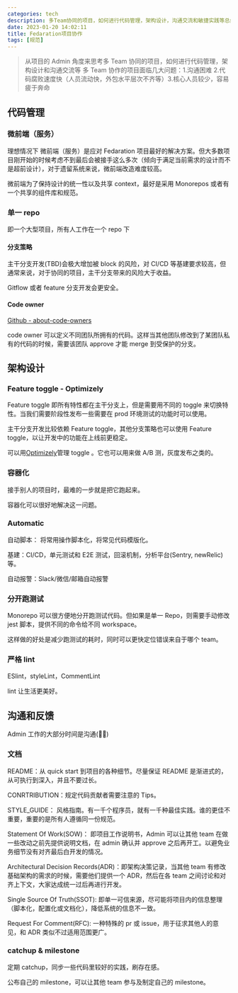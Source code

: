 ```yaml
---
categories: tech
description: 多Team协同的项目，如何进行代码管理，架构设计，沟通交流和敏捷实践等总结
date: 2023-01-20 14:02:11
title: Fedaration项目协作
tags: [规范]
---
```


> 从项目的 Admin 角度来思考多 Team 协同的项目，如何进行代码管理，架构设计和沟通交流等
> 多 Team 协作的项目面临几大问题：1.沟通困难 2.代码腐败速度快（人员流动快，外包水平层次不齐等）3.核心人员较少，容易疲于奔命

## 代码管理

### 微前端（服务）

理想情况下 微前端（服务）是应对 Fedaration 项目最好的解决方案。但大多数项目刚开始的时候考虑不到最后会被接手这么多次（倾向于满足当前需求的设计而不是超前设计），对于遗留系统来说，微前端改造难度较高。

微前端为了保持设计的统一性以及共享 context，最好是采用 Monorepos 或者有一个共享的组件库和规范。

### 单一 repo

即一个大型项目，所有人工作在一个 repo 下

#### 分支策略

主干分支开发(TBD)会极大增加被 block 的风险，对 CI/CD 等基建要求较高，但通常来说，对于协同的项目，主干分支带来的风险大于收益。

Gitflow 或者 feature 分支开发会更安全。

#### Code owner

[Github - about-code-owners](https://docs.github.com/zh/repositories/managing-your-repositorys-settings-and-features/customizing-your-repository/about-code-owners)

code owner 可以定义不同团队所拥有的代码。这样当其他团队修改到了某团队私有的代码的时候，需要该团队 approve 才能 merge 到受保护的分支。

## 架构设计

### Feature toggle - Optimizely

Feature toggle 即所有特性都在主干分支上，但是需要用不同的 toggle 来切换特性。当我们需要阶段性发布一些需要在 prod 环境测试的功能时可以使用。

主干分支开发比较依赖 Feature toggle，其他分支策略也可以使用 Feature toggle，以让开发中的功能在上线前更稳定。

可以用[Optimizely](https://www.optimizely.com)管理 toggle 。它也可以用来做 A/B 测，灰度发布之类的。

### 容器化

接手别人的项目时，最难的一步就是把它跑起来。

容器化可以很好地解决这一问题。

### Automatic

自动脚本： 将常用操作脚本化，将常见代码模版化。

基建：CI/CD，单元测试和 E2E 测试，回滚机制，分析平台(Sentry, newRelic)等。

自动报警：Slack/微信/邮箱自动报警

### 分开跑测试

Monorepo 可以很方便地分开跑测试代码。但如果是单一 Repo，则需要手动修改 jest 脚本，提供不同的命令给不同 workspace。

这样做的好处是减少跑测试的耗时，同时可以更快定位错误来自于哪个 team。

### 严格 lint

ESlint，styleLint，CommentLint

lint 让生活更美好。

## 沟通和反馈

Admin 工作的大部分时间是沟通(💁‍♂️)

### 文档

README：从 quick start 到项目的各种细节。尽量保证 README 是渐进式的，从可执行到深入，并且不要过长。

CONRTRIBUTION：规定代码贡献者需要注意的 Tips。

STYLE_GUIDE： 风格指南。有一千个程序员，就有一千种最佳实践。谁的更佳不重要，重要的是所有人遵循同一份规范。

Statement Of Work(SOW)： 即项目工作说明书，Admin 可以让其他 team 在做一些改动之前先提供说明文档，在 admin 确认并 approve 之后再开工。以避免业务细节没有对齐最后白开发的情况。

Architectural Decision Records(ADR)：即架构决策记录，当其他 team 有修改基础架构的需求的时候，需要他们提供一个 ADR，然后在各 team 之间讨论和对齐上下文，大家达成统一过后再进行开发。

Single Source Of Truth(SSOT): 即单一可信来源，尽可能将项目内的信息整理（脚本化，配置化或文档化），降低系统的信息不一致。

Request For Comment(RFC): 一种特殊的 pr 或 issue，用于征求其他人的意见，和 ADR 类似不过适用范围更广。

### catchup & milestone

定期 catchup，同步一些代码里较好的实践，刷存在感。

公布自己的 milestone，可以让其他 team 参与及制定自己的 milestone。
